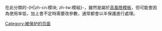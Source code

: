 {{hiddencat}}
在此分類的-{H|zh-cn:模块; zh-tw:模組}-，雖然是屬於[[WP:HRT|高風險模板]]，但可能會因為使用率低，加上會不定時需要改參數，通常都會以半保護進行處理。

[[Category:被保护的页面|Category:被保护的页面]]